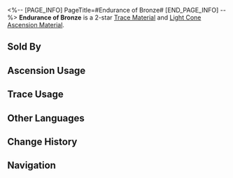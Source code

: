 <%-- [PAGE_INFO]
PageTitle=#Endurance of Bronze#
[END_PAGE_INFO] --%>
{{Item Infobox
|id          = 110141
|image       = Item Endurance of Bronze.png
|type        = Trace Material
|type2       = Light Cone Ascension Material
|invCategory = Upgrade Materials
|rarity      = 2
|effect      = A crude but durable ancient hand-held bronze shield. Used to level up Traces slightly for {{Color|h|Preservation}} characters.
|description = Ancient legends entail a war where humans exhausted all primitive methods, following the gods into battle against overwhelmingly powerful beasts.<br />This shield is a witness to that war.
|source1     = [[Calyx (Supply Zone)]]
|source2     = [[Embers Exchange]]
|source3     = [[Omni-Synthesizer]] &mdash; Material Exchange
}}
{{Description|''"There's no choice but to stop it, even if the efforts are futile."''}}
'''Endurance of Bronze''' is a 2-star [[Trace Material]] and [[Light Cone Ascension Material]].

==Sold By==
{{Shop Availability}}

==Ascension Usage==
{{Ascension Usage}}

==Trace Usage==
{{Trace Usage}}

==Other Languages==
{{Other Languages
|en   = Endurance of Bronze
|zhs  = 青铜的执着
|zht  = 青銅的執著
|ja   = 青銅の執着
|ko   = 청동의 집념
|es   = Persistencia del bronce
|fr   = Endurance de bronze
|ru   = Выносливость бронзы
|th   = Endurance of Bronze
|vi   = Cố Chấp Của Đồng
|de   = Beständigkeit von Bronze
|id   = Endurance of Bronze
|pt   = Resistência de Bronze
}}

==Change History==
{{Change History|2.0}}

==Navigation==
{{Upgrade Material Navbox}}